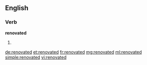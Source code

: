 ==English==

===Verb===
'''renovated'''

# {{en-past of|renovate}}

[[de:renovated]]
[[et:renovated]]
[[fr:renovated]]
[[mg:renovated]]
[[ml:renovated]]
[[simple:renovated]]
[[vi:renovated]]